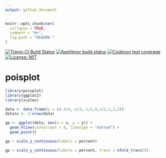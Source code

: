 ```yaml
---
output: github_document
---
```


<!-- README.md is generated from README.Rmd. Please edit that file -->

```r
knitr::opts_chunk$set(
  collapse = TRUE,
  comment = "#>",
  fig.path = "README-"
)
```

<!-- badges: start -->
[![Travis-CI Build Status](https://travis-ci.org/poissonconsulting/poisplot.svg?branch=master)](https://travis-ci.org/poissonconsulting/poisplot)
[![AppVeyor build status](https://ci.appveyor.com/api/projects/status/github/poissonconsulting/poisplot?branch=master&svg=true)](https://ci.appveyor.com/project/poissonconsulting/poisplot)
[![Codecov test coverage](https://codecov.io/gh/poissonconsulting/poisplot/branch/master/graph/badge.svg)](https://codecov.io/gh/poissonconsulting/poisplot?branch=master)
[![License: MIT](https://img.shields.io/badge/License-MIT-green.svg)](https://opensource.org/licenses/MIT)
<!-- badges: end -->

# poisplot

```r
library(poisplot)
library(ggplot2)
library(scales)

data <- data.frame(y = c(-3/4,-2/3,-1/2,0,1/2,1,2,3))
data$x <- 1:nrow(data)

gp <- ggplot(data, aes(x = x, y = y)) +
  geom_hline(yintercept = 0, linetype = "dotted") +
  geom_point()

gp + scale_y_continuous(labels = percent)
```

```r
gp + scale_y_continuous(labels = percent, trans = nfold_trans())
```
